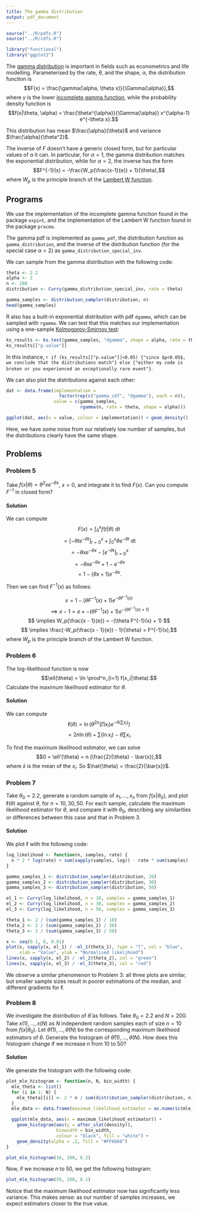 ```yaml
---
title: The gamma distribution
output: pdf_document
---
```

```r
source("../R/pdfs.R")
source("../R/cdfs.R")

library("functional")
library("ggplot2")
```

The [gamma distribution](https://en.wikipedia.org/wiki/Gamma_distribution) is important in fields such as econometrics and life modelling. Parameterised by the rate, $\theta$, and the shape, $\alpha$, the distribution function is $$F(x) = \frac{\gamma(\alpha, \theta x)}{\Gamma(\alpha)},$$ where $\gamma$ is the lower [incomplete gamma function](https://en.wikipedia.org/wiki/Incomplete_gamma_function), while the probability density function is $$f(x|\theta, \alpha) = \frac{\theta^{\alpha}}{\Gamma(\alpha)} x^{\alpha-1} e^{-\theta x}.$$

This distribution has mean $\frac{\alpha}{\theta}$ and variance $\frac{\alpha}{\theta^2}$.

The inverse of $F$ doesn't have a generic closed form, but for particular values of $\alpha$ it can. In particular, for $\alpha = 1$, the gamma distribution matches the exponential distribution, while for $\alpha = 2$, the inverse has the form $$F^{-1}(x) = -\frac{W_p(\frac{x-1}{e}) + 1}{\theta},$$ where $W_p$ is the principle branch of the [Lambert W function](https://en.wikipedia.org/wiki/Lambert_W_function).

## Programs

We use the implementation of the incomplete gamma function found in the package `expint`, and the implementation of the Lambert W function found in the package `pracma`.

The gamma pdf is implemented as `gamma_pdf`, the distribution function as `gamma_distribution`, and the inverse of the distribution function (for the special case $\alpha = 2$) as `gamma_distribution_special_inv`.

We can sample from the gamma distribution with the following code:

```r
theta <- 2.2
alpha <- 2
n <- 200
distribution <- Curry(gamma_distribution_special_inv, rate = theta)

gamma_samples <- distribution_sampler(distribution, n)
head(gamma_samples)
```

R also has a built-in exponential distribution with pdf `dgamma`, which can be sampled with `rgamma`. We can test that this matches our implementation using a one-sample [Kolmogorov-Smirnov test](https://en.wikipedia.org/wiki/Kolmogorov%E2%80%93Smirnov_test):

```r
ks_results <- ks.test(gamma_samples, "dgamma", shape = alpha, rate = theta)
ks_results[["p.value"]]
```

In this instance, `r if (ks_results[["p.value"]]<0.05) {"since $p<0.05$, we conclude that the distributions match"} else {"either my code is broken or you experienced an exceptionally rare event"}`.

We can also plot the distributions against each other:
```r
dat <- data.frame(implementation =
                    factor(rep(c("gamma_cdf", "dgamma"), each = n)),
                  value = c(gamma_samples,
                            rgamma(n, rate = theta, shape = alpha)))

ggplot(dat, aes(x = value, colour = implementation)) + geom_density()
```

Here, we have some noise from our relatively low number of samples, but the distributions clearly have the same shape.

## Problems

### Problem 5

Take $f(x|\theta) = \theta^2 x e^{-\theta x}$, $x > 0$, and integrate it to find $F(x)$. Can you compute $F^{-1}$ in closed form?

#### Solution

We can compute $$F(x) = \int_0^x f(t|\theta) \text{ dt} $$ $$ = [-\theta t e^{-\theta t}]^x_{t=0} + \int_0^x \theta e^{-\theta t} \text{ dt} $$ $$ = -\theta x e^{-\theta x} - [e^{-\theta t}]^x_{t=0} $$ $$ = -\theta x e^{-\theta x} + 1 - e^{-\theta x} $$ $$ = 1 - (\theta x + 1)e^{-\theta x}.$$

Then we can find $F^{-1}(x)$ as follows:

$$x = 1 - (\theta F^{-1}(x) + 1)e^{-\theta F^{-1}(x)} $$ $$ \implies x - 1 = e \times -(\theta F^{-1}(x) + 1)e^{-(\theta F^{-1}(x) + 1)} $$ $$ \implies W_p(\frac{x - 1}{e}) = -(\theta F^{-1}(x) + 1) $$ $$ \implies \frac{-W_p(\frac{x - 1}{e}) - 1}{\theta} = F^{-1}(x),$$ where $W_p$ is the principle branch of the Lambert W function.

### Problem 6

The log-likelihood function is now $$\ell(\theta) = \ln \prod^n_{i=1} f(x_i|\theta).$$ Calculate the maximum likelihood estimator for $\theta$.

#### Solution

We can compute $$\ell(\theta) = \ln(\theta^{2n}(\prod x_i)e^{-\theta (\sum x_i)}) $$ $$ = 2n\ln(\theta) + \sum (\ln x_i) - \theta \sum x_i.$$

To find the maximum likelihood estimator, we can solve $$0 = \ell'(\theta) = n (\frac{2}{\theta} - \bar{x}),$$ where $\bar{x}$ is the mean of the $x_i$. So $\hat{\theta} = \frac{2}{\bar{x}}$.

### Problem 7

Take $\theta_0 = 2.2$, generate a random sample of $x_1, ..., x_n$ from $f(x|\theta_0)$, and plot $\ell(\theta)$ against $\theta$, for $n = 10, 30, 50$. For each sample, calculate the maximum likelihood estimator for $\theta$, and compare it with $\theta_0$, describing any similarities or differences between this case and that in Problem 3.

#### Solution

We plot $\ell$ with the following code:

```r
log_likelihood <- function(n, samples, rate) {
  n * 2 * log(rate) + sum(sapply(samples, log)) - rate * sum(samples)
}

gamma_samples_1 <- distribution_sampler(distribution, 10)
gamma_samples_2 <- distribution_sampler(distribution, 30)
gamma_samples_3 <- distribution_sampler(distribution, 50)

el_1 <- Curry(log_likelihood, n = 10, samples = gamma_samples_1)
el_2 <- Curry(log_likelihood, n = 30, samples = gamma_samples_2)
el_3 <- Curry(log_likelihood, n = 50, samples = gamma_samples_3)

theta_1 <- 2 / (sum(gamma_samples_1) / 10)
theta_2 <- 2 / (sum(gamma_samples_2) / 30)
theta_3 <- 2 / (sum(gamma_samples_3) / 50)

x <- seq(0.1, 6, 0.01)
plot(x, sapply(x, el_1) / -el_1(theta_1), type = "l", col = "blue",
     xlab = "Value", ylab = "Normalised likelihood")
lines(x, sapply(x, el_2) / -el_2(theta_2), col = "green")
lines(x, sapply(x, el_3) / -el_3(theta_3), col = "red")
```

We observe a similar phenomenon to Problem 3: all three plots are similar, but smaller sample sizes result in poorer estimations of the median, and different gradients for $\ell$.

### Problem 8

We investigate the distribution of $\hat{\theta}$ as follows. Take $\theta_0 = 2.2$ and $N = 200$. Take $x(1), ..., x(N)$ as $N$ independent random samples each of size $n = 10$ from $f(x|\theta_0)$. Let $\hat{\theta}(1), ..., \hat{\theta}(N)$ be the corresponding maximum likelihood estimators of $\theta$. Generate the histogram of $\hat{\theta}(1), ..., \hat{\theta}(N)$. How does this histogram change if we increase $n$ from 10 to 50?

#### Solution

We generate the histogram with the following code:

```r
plot_mle_histogram <- function(n, N, bin_width) {
  mle_theta <- list()
  for (i in 1: N) {
    mle_theta[[i]] <- 2 * n / sum(distribution_sampler(distribution, n))
  }
  mle_data <- data.frame(maximum_likelihood_estimator = as.numeric(mle_theta))

  ggplot(mle_data, aes(x = maximum_likelihood_estimator)) +
    geom_histogram(aes(y = after_stat(density)),
                   binwidth = bin_width,
                   colour = "black", fill = "white") +
    geom_density(alpha = .2, fill = "#FF6666")
}

plot_mle_histogram(10, 200, 0.2)
```

Now, if we increase $n$ to 50, we get the following histogram:

```r
plot_mle_histogram(50, 200, 0.1)
```

Notice that the maximum likelihood estimator now has significantly less variance. This makes sense: as our number of samples increases, we expect estimators closer to the true value.
